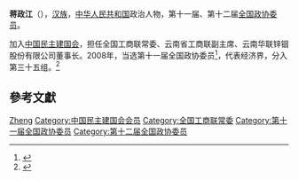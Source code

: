 '''蒋政江'''（{{bd|1954年||}}），[[汉族|汉族]]，[[中华人民共和国|中华人民共和国]]政治人物，第十一届、第十二届[[全国政协委员|全国政协委员]]。

加入[[中国民主建国会|中国民主建国会]]，担任全国工商联常委、云南省工商联副主席、云南华联锌铟股份有限公司董事长。2008年，当选第十一届全国政协委员<ref>{{cite news|title=第十一届全国政协委员名单|url=http://www.indaa.com.cn/zt/2009qglh/zxzs/200903/t20090303_127573.html|accessdate=2013-04-09|newspaper=新华社北京1月25日电 中国人民政治协商会议第十一届全国委员会委员名单(共2237人，2008年1月25日政协第十届全国委员会常务委员会第二十次会议通过)|date=2008年1月25日|deadurl=yes|archiveurl=https://web.archive.org/web/20130928014403/http://www.indaa.com.cn/zt/2009qglh/zxzs/200903/t20090303_127573.html|archivedate=2013年9月28日}}</ref>，代表经济界，分入第三十五组。<ref>{{cite news|title=全国政协信息-蒋政江|url=http://www.cppcc.gov.cn/CMS/wylibary/showJcwyxtInfoWylibary.action?tabJcwyxt.guid=11W0012880&wytype=wjwy|accessdate=2013-04-11|newspaper=全国政协委员会|archive-date=2019-08-23|archive-url=https://web.archive.org/web/20190823221912/http://www.cppcc.gov.cn/CMS/wylibary/showJcwyxtInfoWylibary.action?tabJcwyxt.guid=11W0012880&wytype=wjwy|dead-url=no}}</ref>

== 參考文獻 ==
{{reflist}}

{{中国政治人物小作品}}
{{中华全国工商业联合会第十届执行委员会}}

{{Authority control}}
{{DEFAULTSORT:Jiang蒋}}
[[Category:蔣姓|Zheng]]
[[Category:中国民主建国会会员|Category:中国民主建国会会员]]
[[Category:全国工商联常委|Category:全国工商联常委]]
[[Category:第十一届全国政协委员|Category:第十一届全国政协委员]]
[[Category:第十二届全国政协委员|Category:第十二届全国政协委员]]